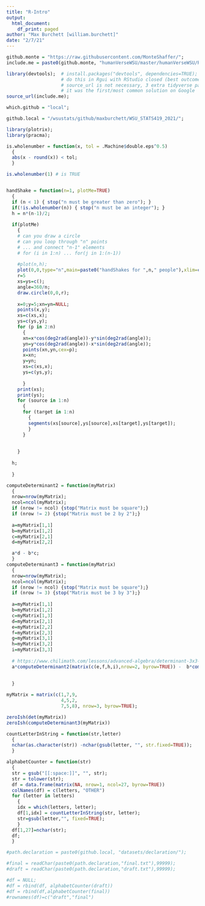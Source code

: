 ```yaml
---
title: "R-Intro"
output:
  html_document:
    df_print: paged
author: "Max Burchett [william.burchett]"
date: "2/7/21"
---
```

```r
github.monte = "https://raw.githubusercontent.com/MonteShaffer/";
include.me = paste0(github.monte, "humanVerseWSU/master/humanVerseWSU/R/functions-maths.R");

library(devtools);  # install.packages("devtools", dependencies=TRUE);
                    # do this in Rgui with RStudio closed (best outcome)
                    # source_url is not necessary, 3 extra tidyverse packages
                    # it was the first/most common solution on Google
source_url(include.me);
```

```r

which.github = "local";

github.local = "/wsustats/github/maxburchett/WSU_STATS419_2021/";

```



```r
library(plotrix);
library(pracma);

is.wholenumber = function(x, tol = .Machine$double.eps^0.5)  
  {
  abs(x - round(x)) < tol;
  }

is.wholenumber(1) # is TRUE


handShake = function(n=1, plotMe=TRUE)
  {
  if (n < 1) { stop("n must be greater than zero"); }
  if(!is.wholenumber(n)) { stop("n must be an integer"); }
  h = n*(n-1)/2;
  
  if(plotMe)
    {
    # can you draw a circle
    # can you loop through "n" points
    # ... and connect "n-1" elements
    # for (i in 1:n) ... for(j in 1:(n-1))
    
    #plot(n,h);
    plot(0,0,type="n",main=paste0("handShakes for ",n," people"),xlim=c(-6,6),ylim=c(-6,6),asp=1,xlab="",ylab="",xaxt="n",yaxt="n",bty="n");
    r=5
    xs=ys=c();
    angle=360/n;
    draw.circle(0,0,r);
    
    x=0;y=5;xn=yn=NULL;
    points(x,y);
    xs=c(xs,x);
    ys=c(ys,y);
    for (p in 2:n)
      {
      xn=x*cos(deg2rad(angle))-y*sin(deg2rad(angle));
      yn=y*cos(deg2rad(angle))-x*sin(deg2rad(angle));
      points(xn,yn,cex=p);
      x=xn;
      y=yn;
      xs=c(xs,x);
      ys=c(ys,y);
      
      }
    print(xs);
    print(ys);
    for (source in 1:n)
      {
      for (target in 1:n)
        {
        segments(xs[source],ys[source],xs[target],ys[target]);
        }
      }
    
    
    }
  
  h;
  
  }
```



```r

computeDeterminant2 = function(myMatrix)
  {
  nrow=nrow(myMatrix);
  ncol=ncol(myMatrix);
  if (nrow != ncol) {stop("Matrix must be square");}
  if (nrow != 2) {stop("Matrix must be 2 by 2");}
  
  a=myMatrix[1,1]
  b=myMatrix[1,2]
  c=myMatrix[2,1]
  d=myMatrix[2,2]

  a*d - b*c;
  }
computeDeterminant3 = function(myMatrix)
  {
  nrow=nrow(myMatrix);
  ncol=ncol(myMatrix);
  if (nrow != ncol) {stop("Matrix must be square");}
  if (nrow != 3) {stop("Matrix must be 3 by 3");}
  
  a=myMatrix[1,1]
  b=myMatrix[1,2]
  c=myMatrix[1,3]
  d=myMatrix[2,1]
  e=myMatrix[2,2]
  f=myMatrix[2,3]
  g=myMatrix[3,1]
  h=myMatrix[3,2]
  i=myMatrix[3,3]
  
  # https://www.chilimath.com/lessons/advanced-algebra/determinant-3x3-matrix/
  a*computeDeterminant2(matrix(c(e,f,h,i),nrow=2, byrow=TRUE)) -  b*computeDeterminant2(matrix(c(d,f,g,i),nrow=2, byrow=TRUE)) +  c*computeDeterminant2(matrix(c(d,e,g,h),nrow=2, byrow=TRUE))
  
  
  }
```



```r

myMatrix = matrix(c(1,7,9,
                    4,5,2,
                    7,5,8), nrow=3, byrow=TRUE);

zeroIsh(det(myMatrix))
zeroIsh(computeDeterminant3(myMatrix))

```


```r


countLetterInString = function(str,letter)
  {
  nchar(as.character(str)) -nchar(gsub(letter, "", str.fixed=TRUE));
  }

alphabetCounter = function(str)
  {
  str = gsub("[[:space:]]", "", str);
  str = tolower(str);
  df = data.frame(matrix(NA, nrow=1, ncol=27, byrow=TRUE))
  colNames(df) = c(letters, "OTHER")
  for (letter in letters)
    {
    idx = which(letters, letter);
    df[1,idx] = countLetterInString(str, letter);
    str=gsub(letter,"", fixed=TRUE);
    }
  df[1,27]=nchar(str);
  df;
  }

```

```r
#path.declaration = paste0(github.local, "datasets/declaration/");

#final = readChar(paste0(path.declaration,"final.txt"),99999);
#draft = readChar(paste0(path.declaration,"draft.txt"),99999);

#df = NULL;
#df = rbind(df, alphabetCounter(draft))
#df = rbind(df,alphabetCounter(final))
#rownames(df)=c("draft","final")
```

```r

```


